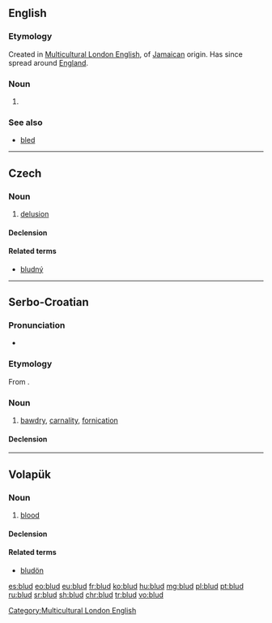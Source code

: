==English==

===Etymology===
Created in [[Multicultural London English]], of [[Jamaican]] origin. Has since spread around [[England]].

===Noun===
{{en-noun}}

# {{label|en|UK|MLE|slang}} {{non-gloss definition|Informal address to a male.}}

===See also===
* [[bled]]

----

==Czech==

===Noun===
{{cs-noun|g=m}}

# [[delusion]]

====Declension====
{{cs-decl-noun
|blud|bludu|bludu|blud|blude|bludu|bludem
|bludy|bludů|bludům|bludy|bludy|bludech|bludy
}}

====Related terms====
* [[bludný]]

----

==Serbo-Croatian==

===Pronunciation===
* {{IPA|/blûːd/|lang=sh}}

===Etymology===
From {{inh|sh|sla-pro|*blǫdъ}}.

===Noun===
{{sh-noun|g=m|head=blȗd|r|блуд|блу̑д}}

# [[bawdry]], [[carnality]], [[fornication]]

====Declension====
{{sh-decl-noun
|blud|bludovi
|bluda|bludova
|bludu|bludovima
|blud|bludove
|blude|bludovi
|bludu|bludovima
|bludom|bludovima
}}

----

==Volapük==

===Noun===
{{vo-noun}}

# [[blood]]

====Declension====
{{vo-decl-noun}}

====Related terms====
* [[bludön]]

[[Category:Multicultural London English]]

[[es:blud]]
[[eo:blud]]
[[eu:blud]]
[[fr:blud]]
[[ko:blud]]
[[hu:blud]]
[[mg:blud]]
[[pl:blud]]
[[pt:blud]]
[[ru:blud]]
[[sr:blud]]
[[sh:blud]]
[[chr:blud]]
[[tr:blud]]
[[vo:blud]]